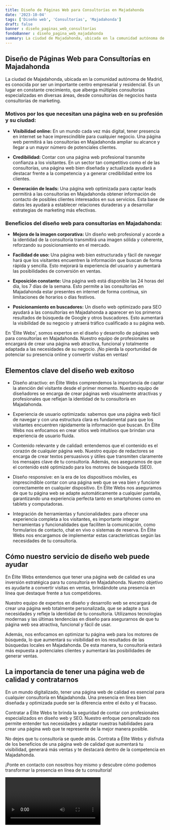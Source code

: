 ```yaml
---
title: Diseño de Páginas Web para Consultorías en Majadahonda
date: '2023-10-04'
tags: ['Diseño web', 'Consultorías', 'Majadahonda']
draft: false
banner : diseño_paginas_web_consultorías
fondoBanner : diseño_pagina_web_majadahonda
summary: La ciudad de Majadahonda, ubicada en la comunidad autónoma de Madrid, es conocida por ser un importante centro empresarial y residencial. Es un lugar en constante crecimiento, que alberga múltiples consultorías especializadas en diversas áreas, desde consultorías de negocios hasta consultorías de marketing.
---
```


## Diseño de Páginas Web para Consultorías en Majadahonda

La ciudad de Majadahonda, ubicada en la comunidad autónoma de Madrid, es conocida por ser un importante centro empresarial y residencial. Es un lugar en constante crecimiento, que alberga múltiples consultorías especializadas en diversas áreas, desde consultorías de negocios hasta consultorías de marketing.

### Motivos por los que necesitan una página web en su profesión y su ciudad:

- **Visibilidad online:** En un mundo cada vez más digital, tener presencia en internet se hace imprescindible para cualquier negocio. Una página web permitirá a las consultorías en Majadahonda ampliar su alcance y llegar a un mayor número de potenciales clientes.

- **Credibilidad:** Contar con una página web profesional transmite confianza a los visitantes. En un sector tan competitivo como el de las consultorías, una página web bien diseñada y actualizada ayudará a destacar frente a la competencia y a generar credibilidad entre los clientes.

- **Generación de leads:** Una página web optimizada para captar leads permitirá a las consultorías en Majadahonda obtener información de contacto de posibles clientes interesados en sus servicios. Esta base de datos les ayudará a establecer relaciones duraderas y a desarrollar estrategias de marketing más efectivas.

### Beneficios del diseño web para consultorías en Majadahonda:

- **Mejora de la imagen corporativa:** Un diseño web profesional y acorde a la identidad de la consultoría transmitirá una imagen sólida y coherente, reforzando su posicionamiento en el mercado.

- **Facilidad de uso:** Una página web bien estructurada y fácil de navegar hará que los visitantes encuentren la información que buscan de forma rápida y sencilla. Esto mejorará la experiencia del usuario y aumentará las posibilidades de conversión en ventas.

- **Exposición constante:** Una página web está disponible las 24 horas del día, los 7 días de la semana. Esto permite a las consultorías en Majadahonda estar presentes en internet de forma continua, sin limitaciones de horarios o días festivos.

- **Posicionamiento en buscadores:** Un diseño web optimizado para SEO ayudará a las consultorías en Majadahonda a aparecer en los primeros resultados de búsqueda de Google y otros buscadores. Esto aumentará la visibilidad de su negocio y atraerá tráfico cualificado a su página web.

En 'Élite Webs', somos expertos en el diseño y desarrollo de páginas web para consultorías en Majadahonda. Nuestro equipo de profesionales se encargará de crear una página web atractiva, funcional y totalmente adaptada a las necesidades de su negocio. ¡No pierda la oportunidad de potenciar su presencia online y convertir visitas en ventas!

<GifSeo />

<Cta />

## Elementos clave del diseño web exitoso

- Diseño atractivo: en Élite Webs comprendemos la importancia de captar la atención del visitante desde el primer momento. Nuestro equipo de diseñadores se encarga de crear páginas web visualmente atractivas y profesionales que reflejan la identidad de tu consultoría en Majadahonda.

- Experiencia de usuario optimizada: sabemos que una página web fácil de navegar y con una estructura clara es fundamental para que los visitantes encuentren rápidamente la información que buscan. En Élite Webs nos enfocamos en crear sitios web intuitivos que brindan una experiencia de usuario fluida.

- Contenido relevante y de calidad: entendemos que el contenido es el corazón de cualquier página web. Nuestro equipo de redactores se encarga de crear textos persuasivos y útiles que transmiten claramente los mensajes clave de tu consultoría. Además, nos aseguramos de que el contenido esté optimizado para los motores de búsqueda (SEO).

- Diseño responsive: en la era de los dispositivos móviles, es imprescindible contar con una página web que se vea bien y funcione correctamente en cualquier dispositivo. En Élite Webs nos aseguramos de que tu página web se adapte automáticamente a cualquier pantalla, garantizando una experiencia perfecta tanto en smartphones como en tablets y computadoras.

- Integración de herramientas y funcionalidades: para ofrecer una experiencia completa a los visitantes, es importante integrar herramientas y funcionalidades que faciliten la comunicación, como formularios de contacto, chat en vivo o sistemas de reserva. En Élite Webs nos encargamos de implementar estas características según las necesidades de tu consultoría.

## Cómo nuestro servicio de diseño web puede ayudar

En Élite Webs entendemos que tener una página web de calidad es una inversión estratégica para tu consultoría en Majadahonda. Nuestro objetivo es ayudarte a convertir visitas en ventas, brindándote una presencia en línea que destaque frente a tus competidores.

Nuestro equipo de expertos en diseño y desarrollo web se encargará de crear una página web totalmente personalizada, que se adapte a tus necesidades y refleje la identidad de tu consultoría. Utilizamos tecnologías modernas y las últimas tendencias en diseño para asegurarnos de que tu página web sea atractiva, funcional y fácil de usar.

Además, nos enfocamos en optimizar tu página web para los motores de búsqueda, lo que aumentará su visibilidad en los resultados de las búsquedas locales en Majadahonda. De esta manera, tu consultoría estará más expuesta a potenciales clientes y aumentará las posibilidades de generar ventas.

## La importancia de tener una página web de calidad y contratarnos

En un mundo digitalizado, tener una página web de calidad es esencial para cualquier consultoría en Majadahonda. Una presencia en línea bien diseñada y optimizada puede ser la diferencia entre el éxito y el fracaso.

Contratar a Élite Webs te brinda la seguridad de contar con profesionales especializados en diseño web y SEO. Nuestro enfoque personalizado nos permite entender tus necesidades y adaptar nuestras habilidades para crear una página web que te represente de la mejor manera posible.

No dejes que tu consultoría se quede atrás. Contrata a Élite Webs y disfruta de los beneficios de una página web de calidad que aumentará tu visibilidad, generará más ventas y te destacará dentro de la competencia en Majadahonda.

¡Ponte en contacto con nosotros hoy mismo y descubre cómo podemos transformar la presencia en línea de tu consultoría!

<Video />

<CtaBot job='Consultorías' city='Majadahonda'/>

<Gmaps query='Majadahonda+españa+maps' />